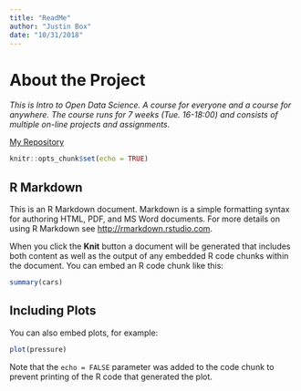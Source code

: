 ```yaml
---
title: "ReadMe"
author: "Justin Box"
date: "10/31/2018"
---
```

# About the Project

*This is Intro to Open Data Science. A course for everyone and a course for anywhere. The course runs for 7 weeks (Tue. 16-18:00) and consists of multiple on-line projects and assignments.*

[My Repository](https://github.com/justinrbox/IODS-project)

```r
knitr::opts_chunk$set(echo = TRUE)
```

## R Markdown

This is an R Markdown document. Markdown is a simple formatting syntax for authoring HTML, PDF, and MS Word documents. For more details on using R Markdown see <http://rmarkdown.rstudio.com>.

When you click the **Knit** button a document will be generated that includes both content as well as the output of any embedded R code chunks within the document. You can embed an R code chunk like this:

```r
summary(cars)
```

## Including Plots

You can also embed plots, for example:

```r
plot(pressure)
```

Note that the `echo = FALSE` parameter was added to the code chunk to prevent printing of the R code that generated the plot.

